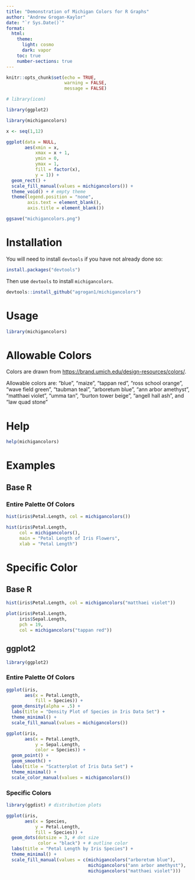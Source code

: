 ```yaml
---
title: "Demonstration of Michigan Colors for R Graphs"
author: "Andrew Grogan-Kaylor"
date: "`r Sys.Date()`"
format:
  html:
    theme: 
      light: cosmo
      dark: vapor
    toc: true
    number-sections: true
---
```


```r

knitr::opts_chunk$set(echo = TRUE,
                      warning = FALSE,
                      message = FALSE)

# library(icon)

```

```r

library(ggplot2)

library(michigancolors)

x <- seq(1,12)

ggplot(data = NULL,
       aes(xmin = x,
           xmax = x + 1,
           ymin = 0,
           ymax = 1,
           fill = factor(x),
           y = 1)) +
  geom_rect() +
  scale_fill_manual(values = michigancolors()) +
  theme_void() + # empty theme
  theme(legend.position = "none",
        axis.text = element_blank(),
        axis.title = element_blank())

ggsave("michigancolors.png")

```

# Installation

You will need to install `devtools` if you have not already done so:

```r

install.packages("devtools")

```

Then use `devtools` to install `michigancolors`.

```r

devtools::install_github("agrogan1/michigancolors")

```

# Usage

```r

library(michigancolors)

```

# Allowable Colors

Colors are drawn from [https://brand.umich.edu/design-resources/colors/](https://brand.umich.edu/design-resources/colors/).

Allowable colors are: "blue", "maize", "tappan red", "ross school orange", "wave field green", "taubman teal", "arboretum blue", "ann arbor amethyst", "matthaei violet", "umma tan", "burton tower beige", "angell hall ash", and "law quad stone"

# Help

```r

help(michigancolors)

```

# Examples

## Base R

### Entire Palette Of Colors

```r

hist(iris$Petal.Length, col = michigancolors())

```

```r

hist(iris$Petal.Length, 
     col = michigancolors(),
     main = "Petal Length of Iris Flowers",
     xlab = "Petal Length")

```

# Specific Color

## Base R

```r

hist(iris$Petal.Length, col = michigancolors("matthaei violet"))

```

```r

plot(iris$Petal.Length, 
     iris$Sepal.Length, 
     pch = 19,
     col = michigancolors("tappan red"))

```

## ggplot2

```r

library(ggplot2)

```

### Entire Palette Of Colors

```r

ggplot(iris, 
       aes(x = Petal.Length, 
           fill = Species)) + 
  geom_density(alpha = .5) + 
  labs(title = "Density Plot of Species in Iris Data Set") + 
  theme_minimal() + 
  scale_fill_manual(values = michigancolors())


```

```r

ggplot(iris, 
       aes(x = Petal.Length, 
           y = Sepal.Length, 
           color = Species)) + 
  geom_point() + 
  geom_smooth() + 
  labs(title = "Scatterplot of Iris Data Set") + 
  theme_minimal() + 
  scale_color_manual(values = michigancolors())

```

### Specific Colors

```r

library(ggdist) # distribution plots

ggplot(iris,
       aes(x = Species,
           y = Petal.Length,
           fill = Species)) +
  geom_dots(dotsize = 3, # dot size
            color = "black") + # outline color
  labs(title = "Petal Length by Iris Species") + 
  theme_minimal() + 
  scale_fill_manual(values = c(michigancolors("arboretum blue"),
                               michigancolors("ann arbor amethyst"),
                               michigancolors("matthaei violet")))

```




  
